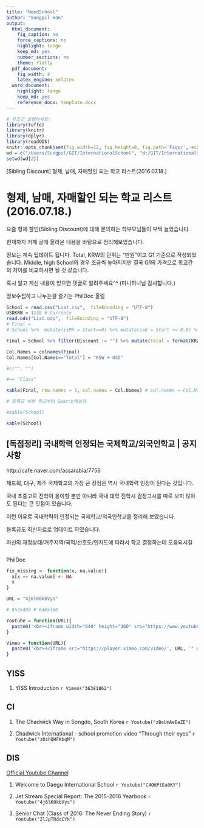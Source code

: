 ```yaml
---
title: "NeedSchool"
author: "Sungpil Han"
output:
  html_document:
    fig_caption: no
    force_captions: no
    highlight: tango
    keep_md: yes
    number_sections: no
    theme: flatly
  pdf_document:
    fig_width: 4
    latex_engine: xelatex
  word_document:
    highlight: tango
    keep_md: yes
    reference_docx: template.docx
---
```


```r
# 무조건 실행하세요!
library(tufte)
library(knitr)
library(dplyr)
library(readODS)
knitr::opts_chunk$set(fig.width=12, fig.height=8, fig.path='Figs/', echo=FALSE, warning=FALSE, message=FALSE)
wd = c("/Users/Sungpil/GIT/InternationalSchool", "d:/GIT/InternationalSchool")
setwd(wd[2])
```

[Sibling Discount] 형제, 남매, 자매할인 되는 학교 리스트(2016.07.18.)

# 형제, 남매, 자매할인 되는 학교 리스트(2016.07.18.)
요즘 형제 할인(Sibling Discount)에 대해 문의하는 학부모님들이 부쩍 늘었습니다. 

현재까지 카페 글에 올라온 내용을 바탕으로 정리해보았습니다. 

정보는 계속 업데이트 됩니다. Total, KRW의 단위는 "만원"이고 G1 기준으로 작성되었습니다. Middle, high School의 경우 조금씩 높아지지만 결국 G1의 가격으로 학교간의 차이를 비교하시면 될 것 같습니다. 

혹시 알고 계신 내용이 있으면 댓글로 알려주세요^^ (미니허니님 감사합니다.)

정보수집하고 나누는걸 즐기는 PhilDoc 올림


```r
School = read.csv("List.csv",  fileEncoding = "UTF-8")
USDKRW = 1138 # Currency
read.ods("List.ods",  fileEncoding = "UTF-8")
# Final = 
# School %>%  mutate(isPK = Start==0) %>% mutate(isK = Start <= 0.5) %>% select(isPK, isK) # PK와 K가 개설되어 있는지를 알려주는 컬럼

Final = School %>% filter(Discount != "") %>% mutate(Total = format(KRW + USD*USDKRW/10000,digits=2)) %>% select(2, 4:9, KRW, USD, Total, Discount, Tel)

Col.Names = colnames(Final) 
Col.Names[Col.Names=="Total"] = "KSW + USD"

#c("", "")

#== "Class"

kable(Final, row.names = 1, col.names = Col.Names) # col.names = Col.Names

# 등록금 비싼 학교부터 Search해보자.

#kable(School)

kable(School)
```

## [독점정리] 국내학력 인정되는 국제학교/외국인학교	|	공지사항

http://cafe.naver.com/assarabia/7756

채드윅, 대구, 제주 국제학교의 가장 큰 장점은 역시 국내학력 인정이 된다는 것입니다.

국내 초중고로 전학이 용이할 뿐만 아니라 국내 대학 진학시 검정고시를 따로 보지 않아도 된다는 큰 잇점이 있습니다.

이런 이유로 국내학력이 인정되는 국제학교/외국인학교를 정리해 보았습니다.

등록금도 최신자료로 업데이트 하였습니다.

자신의 재정상태/거주지역/국적/선호도/인지도에 따라서 학교 결정하는데 도움되시길
```r

```

PhilDoc

```r

fix_missing <- function(x, na.value){
  x[x == na.value] <- NA
  x
}

```



```r
URL = "4j6lK0kbVys"

# 853x480 # 640x360

Youtube = function(URL){
  paste0('<br><iframe width="640" height="360" src="https://www.youtube.com/embed/', URL, '" frameborder="0" allowfullscreen></iframe>')
} 

Vimeo = function(URL){
  paste0('<br><<iframe src="https://player.vimeo.com/video/', URL, '" width="640" height="360" frameborder="0" webkitallowfullscreen mozallowfullscreen allowfullscreen></iframe>')
}
```


## YISS
1. YISS Introduction
`r Vimeo("36381862")`

## CI 
1. The Chadwick Way in Songdo, South Korea
`r Youtube("zBeUmAeEeZE")`

1. Chadwick International - school promotion video "Through their eyes" 
`r Youtube("zDzhQHFKbqM")`

## DIS 

[Official Youtube Channel](https://www.youtube.com/channel/UCKTaTJz_KW_AWJeER5wK0mA/featured)

1. Welcome to Daegu International School
`r Youtube("C4OHPtEa0KY")`

1. Jet Stream Special Report: The 2015-2016 Yearbook
`r Youtube("4j6lK0kbVys")`

1. Senior Chat (Class of 2016: The Never Ending Story)
`r Youtube("ZlJpTRdcCYk")`

